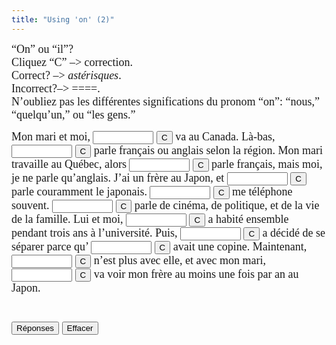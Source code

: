 ```yaml
---
title: "Using 'on' (2)"
---
```


<p align=left><font face="Garamond" size="4">"On" ou "il"?<br>
        Cliquez "C" --&gt; correction.<br>
        Correct? --&gt; *astérisques*. <br>
        Incorrect?--&gt; ====.<br>
        N'oubliez pas les différentes significations du pronom "on": "nous," "quelqu'un," 
        ou "les gens."</font></p>

<form action="" method=post>
              <font face="Garamond" size="4"> Mon mari et moi, 
              <input size=9 name=item1>
              <input onClick="dasher(form.item1, 'on')" type=button value=C name=Button>
              va au Canada. Là-bas, 
              <input size=9 name=item2>
              <input onClick="dasher(form.item2, 'on')" type=button value=C name=Button>
              parle français ou anglais selon la région. Mon mari travaille au 
              Québec, alors 
              <input size=9 name=item3>
              <input onClick="dasher(form.item3, 'il')" type=button value=C name=Button>
              parle français, mais moi, je ne parle qu'anglais. J'ai un frère 
              au Japon, et 
              <input size=9 name=item4>
              <input onClick="dasher(form.item4, 'il')" type=button value=C name=Button>
              parle couramment le japonais. 
              <input size=9 name=item5>
              <input onClick="dasher(form.item5, 'Il')" type=button value=C name=Button>
              me téléphone souvent. 
              <input size=9 name=item6>
              <input onClick="dasher(form.item6, 'On')" type=button value=C name=Button>
              parle de cinéma, de politique, et de la vie de la famille. Lui et 
              moi, 
              <input size=9 name=item7>
              <input onClick="dasher(form.item7, 'on')" type=button value=C name=Button>
              a habité ensemble pendant trois ans à l'université. Puis, 
              <input size=9 
      name=item8>
              <input onClick="dasher(form.item8, 'on')" type=button value=C name=Button>
              a décidé de se séparer parce qu' 
              <input size=9 name=item9>
              <input onClick="dasher(form.item9, 'il')" type=button value=C name=Button>
              avait une copine. Maintenant, 
              <input size=9 name=item10>
              <input onClick="dasher(form.item10, 'il')" type=button value=C name=Button>
              n'est plus avec elle, et avec mon mari, 
              <input size=9 name=item11>
              <input onClick="dasher(form.item11, 'on')" type=button value=C name=Button>
              va voir mon frère au moins une fois par an au Japon. <br>
              <br>
              <br>
              <input onClick="form.item1.value='on';form.item2.value='on';form.item3.value='il';form.item4.value='il';form.item5.value='Il';form.item6.value='On';form.item7.value='on';form.item8.value='on';form.item9.value='il';form.item10.value='il';form.item11.value='on';" type=button value="Réponses" name=Button>
              <input onClick="form.item1.value='';form.item2.value='';form.item3.value='';form.item4.value='';form.item5.value='';form.item6.value='';form.item7.value='';form.item8.value='';form.item9.value='';form.item10.value='';form.item11.value='';" type=button value="Effacer" name=Button>
              </font> 
            </form>

<SCRIPT Language="JavaScript">
//  This code is based on George Mitrevski's original CLOZE code.  
//  Dennie Hoopingarner modified it to provide more detailed feedback about the user's responses, 
//  in a manner similar to the Dasher program.
//  You are welcome to use and modify this code, but please give credit where credit is due. 
//  Dennie Hoopingarner, Michigan State University  hooping4@msu.edu
//  Content by: Alison Murray Levine, University of Virginia, alevine@virginia.edu 
function dasher(Student, Correct) {
var studentAnswer = Student.value;
var correctAnswer = Correct;
result = ""
for (var c = 0; c< correctAnswer.length; c ++) {
	var CorrectX = correctAnswer.charAt(c);
	var StudentX = studentAnswer.charAt(c);
	if (CorrectX == StudentX) {
	result = result + CorrectX;
	}
	else {
	result = result +  "=";
	}
}
Student.value = result;
    if (studentAnswer == correctAnswer){
    Student.value = "*" + studentAnswer + "*";
    }
}

<!-- done hiding --></SCRIPT>
